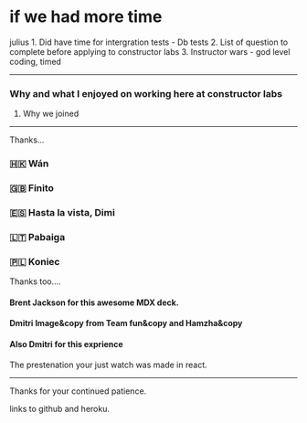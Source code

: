 
# if we had more time



<Notes>
  julius
1. Did have time for intergration tests - Db tests
2. List of question to complete before applying to constructor labs
3. Instructor wars - god level coding, timed
</Notes>

---

### Why and what I enjoyed on working here at constructor labs

<Notes>

1. Why we joined

</Notes>

---
Thanks...

### 🇭🇰 Wán
### 󠁧󠁢󠁥󠁮󠁧󠁿🇬🇧 Finito
### 🇪🇸 Hasta la vista, Dimi
### 🇱🇹 Pabaiga
### 🇵🇱 Koniec


Thanks too....
#### Brent Jackson for this awesome MDX deck.

#### Dmitri Image&copy from Team fun&copy and Hamzha&copy

#### Also Dmitri for this exprience

<Notes>
 The prestenation your just watch was made in react.
</Notes>

---

Thanks for your continued patience.

links to github and heroku. 